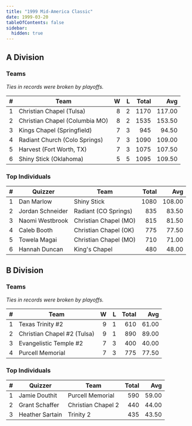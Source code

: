 ```yaml
---
title: "1999 Mid-America Classic"
date: 1999-03-20
tableOfContents: false
sidebar:
  hidden: true
---
```


## A Division

### Teams

*Ties in records were broken by playoffs.*

|    # | Team                           |    W |    L | Total |    Avg |
| ---: | ------------------------------ | ---: | ---: | ----: | -----: |
|    1 | Christian Chapel (Tulsa)       |    8 |    2 |  1170 | 117.00 |
|    2 | Christian Chapel (Columbia MO) |    8 |    2 |  1535 | 153.50 |
|    3 | Kings Chapel (Springfield)     |    7 |    3 |   945 |  94.50 |
|    4 | Radiant Church (Colo Springs)  |    7 |    3 |  1090 | 109.00 |
|    5 | Harvest (Fort Worth, TX)       |    7 |    3 |  1075 | 107.50 |
|    6 | Shiny Stick (Oklahoma)         |    5 |    5 |  1095 | 109.50 |

### Top Individuals

|    # | Quizzer          | Team                  | Total |    Avg |
| ---: | ---------------- | --------------------- | ----: | -----: |
|    1 | Dan Marlow       | Shiny Stick           |  1080 | 108.00 |
|    2 | Jordan Schneider | Radiant (CO Springs)  |   835 |  83.50 |
|    3 | Naomi Westbrook  | Christian Chapel (MO) |   815 |  81.50 |
|    4 | Caleb Booth      | Christian Chapel (OK) |   775 |  77.50 |
|    5 | Towela Magai     | Christian Chapel (MO) |   710 |  71.00 |
|    6 | Hannah Duncan    | King's Chapel         |   480 |  48.00 |

## B Division

### Teams

*Ties in records were broken by playoffs.*

|    # | Team                        |    W |    L | Total |   Avg |
| ---: | --------------------------- | ---: | ---: | ----: | ----: |
|    1 | Texas Trinity #2            |    9 |    1 |   610 | 61.00 |
|    2 | Christian Chapel #2 (Tulsa) |    9 |    1 |   890 | 89.00 |
|    3 | Evangelistic Temple #2      |    7 |    3 |   400 | 40.00 |
|    4 | Purcell Memorial            |    7 |    3 |   775 | 77.50 |

### Top Individuals

|    # | Quizzer         | Team               | Total |   Avg |
| ---: | --------------- | ------------------ | ----: | ----: |
|    1 | Jamie Douthit   | Purcell Memorial   |   590 | 59.00 |
|    2 | Grant Schaffer  | Christian Chapel 2 |   440 | 44.00 |
|    3 | Heather Sartain | Trinity 2          |   435 | 43.50 |

